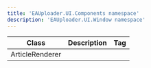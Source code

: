 ```yaml
---
title: 'EAUploader.UI.Components namespace'
description: 'EAUploader.UI.Window namespace'
---
```


| Class           | Description | Tag |
| --------------- | ----------- | --- |
| ArticleRenderer |             |     |

